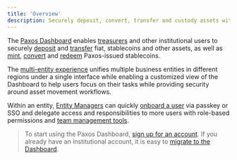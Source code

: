 ```yaml
---
title: 'Overview'
description: Securely deposit, convert, transfer and custody assets with Paxos.
---
```


[dashboard]: https://dashboard.paxos.com/
[deposit]: /dashboard/deposit
[convert]: /dashboard/convert
[transfer]: /dashboard/transfer
[treasurers]: /dashboard/roles#treasurer
[Entity Managers]: /dashboard/roles#entity-manager
[team]: /dashboard/admin/team
[redeem]: /dashboard/redeem
[mint]: /dashboard/mint
[convert]: /dashboard/convert
[organization]: /dashboard/organization
[migrate to the Dashboard]: /dashboard/migrate-to-dashboard

The [Paxos Dashboard][dashboard] enables [treasurers] and other institutional users to securely [deposit] and [transfer] fiat, stablecoins and other assets, as well as [mint], [convert] and [redeem] Paxos-issued stablecoins.

The [multi-entity experience][organization] unifies multiple business entities in different regions under a single interface while enabling a customized view of the Dashboard to help users focus on their tasks while providing security around asset movement workflows.

Within an entity, [Entity Managers] can quickly [onboard a user][team] via passkey or SSO and delegate access and responsibilities to more users with role-based permissions and [team management tools][team].

> To start using the Paxos Dashboard, [sign up for an account][dashboard].
> If you already have an institutional account, it is easy to [migrate to the Dashboard].
